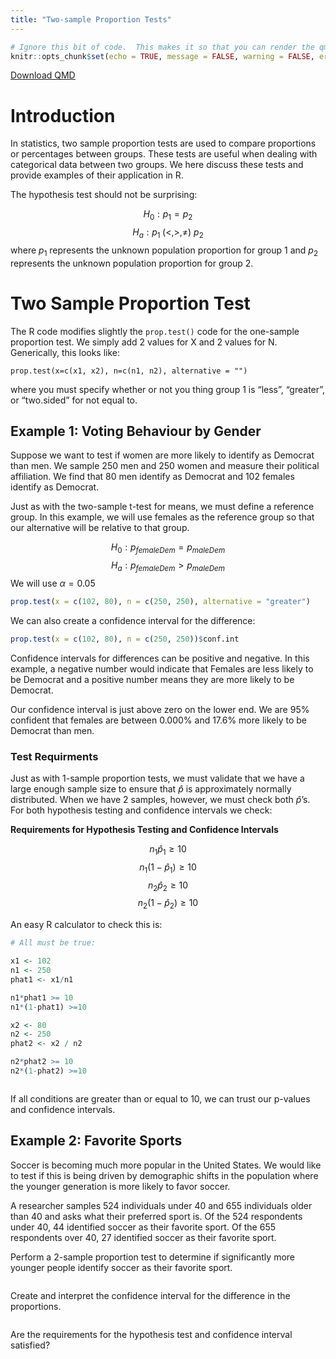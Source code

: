 ```yaml
---
title: "Two-sample Proportion Tests"
---
```

```r
# Ignore this bit of code.  This makes it so that you can render the qmd file even when there are errors in your code.
knitr::opts_chunk$set(echo = TRUE, message = FALSE, warning = FALSE, error = TRUE)
```
<a href="https://raw.githubusercontent.com/byuistats/Math221D_Course/main/Student_Work/Workbooks/Two_Sample_Proportion_Ztest.qmd" download="Two_Sample_Proportion_Ztest.qmd" type="text/markdown" class="button-download">
    Download QMD
</a>

# Introduction

In statistics, two sample proportion tests are used to compare proportions or percentages between groups. These tests are useful when dealing with categorical data between two groups. We here discuss these tests and provide examples of their application in R.

The hypothesis test should not be surprising:

$$H_0: p_1 = p_2$$
$$H_a: p_1\; (<,>,\neq) \: p_2$$
where $p_1$ represents the unknown population proportion for group 1 and $p_2$ represents the unknown population proportion for group 2.  

# Two Sample Proportion Test

The R code modifies slightly the `prop.test()` code for the one-sample proportion test.  We simply add 2 values for X and 2 values for N.  Generically, this looks like:

``` prop.test(x=c(x1, x2), n=c(n1, n2), alternative = "")  ```

where you must specify whether or not you thing group 1 is "less", "greater", or "two.sided" for not equal to.  

## Example 1:  Voting Behaviour by Gender

Suppose we want to test if women are more likely to identify as Democrat than men.  We sample 250 men and 250 women and measure their political affiliation.  We find that 80 men identify as Democrat and 102 females identify as Democrat.  

Just as with the two-sample t-test for means, we must define a reference group.  In this example, we will use females as the reference group so that our alternative will be relative to that group.

$$H_0: p_{femaleDem} = p_{maleDem}$$
$$H_a: p_{femaleDem} > p_{maleDem}$$
We will use $\alpha = 0.05$

```r

prop.test(x = c(102, 80), n = c(250, 250), alternative = "greater")

```

We can also create a confidence interval for the difference:

```r

prop.test(x = c(102, 80), n = c(250, 250))$conf.int

```

Confidence intervals for differences can be positive and negative. In this example, a negative number would indicate that Females are less likely to be Democrat and a positive number means they are more likely to be Democrat.  

Our confidence interval is just above zero on the lower end.  We are 95% confident that females are between 0.000% and 17.6% more likely to be Democrat than men.  

### Test Requirments

Just as with 1-sample proportion tests, we must validate that we have a large enough sample size to ensure that $\hat{p}$ is approximately normally distributed. When we have 2 samples, however, we must check both $\hat{p}$'s.  For both hypothesis testing and confidence intervals we check:

__Requirements for Hypothesis Testing and Confidence Intervals__

$$ n_1\hat{p}_1 \ge 10$$
$$n_1(1-\hat{p}_1) \ge 10$$
$$ n_2\hat{p}_2 \ge 10$$
$$n_2(1-\hat{p}_2) \ge 10$$

An easy R calculator to check this is:

```r

# All must be true:

x1 <- 102
n1 <- 250
phat1 <- x1/n1

n1*phat1 >= 10
n1*(1-phat1) >=10

x2 <- 80
n2 <- 250
phat2 <- x2 / n2

n2*phat2 >= 10
n2*(1-phat2) >=10



```

If all conditions are greater than or equal to 10, we can trust our p-values and confidence intervals.  


## Example 2:  Favorite Sports

Soccer is becoming much more popular in the United States.  We would like to test if this is being driven by demographic shifts in the population where the younger generation is more likely to favor soccer.  

A researcher samples 524 individuals under 40 and 655 individuals older than 40 and asks what their preferred sport is.  Of the 524 respondents under 40, 44 identified soccer as their favorite sport.  Of the 655 respondents over 40, 27 identified soccer as their favorite sport.

Perform a 2-sample proportion test to determine if significantly more younger people identify soccer as their favorite sport.

```r

```

Create and interpret the confidence interval for the difference in the proportions.

```r

```

Are the requirements for the hypothesis test and confidence interval satisfied?

```r

```



